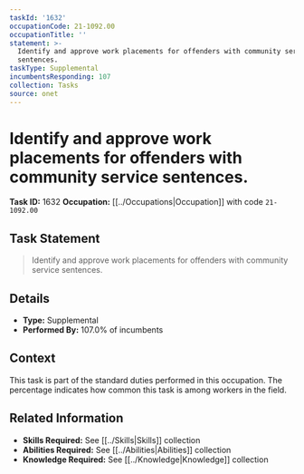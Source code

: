 ```yaml
---
taskId: '1632'
occupationCode: 21-1092.00
occupationTitle: ''
statement: >-
  Identify and approve work placements for offenders with community service
  sentences.
taskType: Supplemental
incumbentsResponding: 107
collection: Tasks
source: onet
---
```

# Identify and approve work placements for offenders with community service sentences.

**Task ID:** 1632
**Occupation:** [[../Occupations|Occupation]] with code `21-1092.00`

## Task Statement

> Identify and approve work placements for offenders with community service sentences.

## Details

- **Type:** Supplemental
- **Performed By:** 107.0% of incumbents

## Context

This task is part of the standard duties performed in this occupation. The percentage indicates how common this task is among workers in the field.

## Related Information

- **Skills Required:** See [[../Skills|Skills]] collection
- **Abilities Required:** See [[../Abilities|Abilities]] collection
- **Knowledge Required:** See [[../Knowledge|Knowledge]] collection
